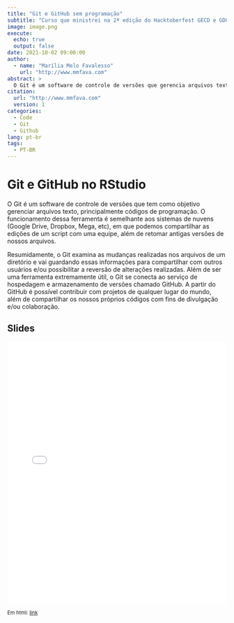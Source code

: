```yaml
---
title: "Git e GitHub sem programação"
subtitle: "Curso que ministrei na 2ª edição do Hacktoberfest GECD e GDG Foz do Iguaçu"
image: image.png
execute:
  echo: true
  output: false
date: 2021-10-02 09:00:00
author:
  - name: "Marília Melo Favalesso"
    url: "http://www.mmfava.com"
abstract: >
  O Git é um software de controle de versões que gerencia arquivos texto, principalmente códigos de programação, permitindo compartilhar edições e retomar versões anteriores. Este curso ensina como utilizar o Git e o GitHub sem precisar codar (pelo menos, não muito).
citation: 
  url: "http://www.mmfava.com"
  version: 1
categories:
  - Code
  - Git
  - Github
lang: pt-br
tags: 
  - PT-BR
---
```


# Git e GitHub no RStudio

O Git é um software de controle de versões que tem como objetivo gerenciar arquivos texto, principalmente códigos de programação. O funcionamento dessa ferramenta é semelhante aos sistemas de nuvens (Google Drive, Dropbox, Mega, etc), em que podemos compartilhar as edições de um script com uma equipe, além de retomar antigas versões de nossos arquivos.

Resumidamente, o Git examina as mudanças realizadas nos arquivos de um diretório e vai guardando essas informações para compartilhar com outros usuários e/ou possibilitar a reversão de alterações realizadas. Além de ser uma ferramenta extremamente útil, o Git se conecta ao serviço de hospedagem e armazenamento de versões chamado GitHub. A partir do GitHub é possível contribuir com projetos de qualquer lugar do mundo, além de compartilhar os nossos próprios códigos com fins de divulgação e/ou colaboração.

## Slides

<iframe src="slides.pdf" width="100%" height="600px" frameborder="0" allowfullscreen></iframe>

<small>Em html: [link](https://www.mmfava.com/talk/2021-09-30-git-sem-prog/slides.html#1)</small>


